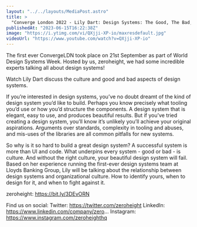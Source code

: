 ```yaml
---
layout: "../../layouts/MediaPost.astro"
title: >
  "Converge London 2022 - Lily Dart: Design Systems: The Good, The Bad, The Culture"
publishedAt: "2023-06-15T16:22:38Z"
image: "https://i.ytimg.com/vi/QXjji-XP-io/maxresdefault.jpg"
videoUrl: "https://www.youtube.com/watch?v=QXjji-XP-io"
---
```


The first ever ConvergeLDN took place on 21st September as part of World Design Systems Week. Hosted by us, zeroheight, we had some incredible experts talking all about design systems!

Watch Lily Dart discuss the culture and good and bad aspects of design systems.

If you’re interested in design systems, you’ve no doubt dreamt of the kind of design system you’d like to build. Perhaps you know precisely what tooling you’d use or how you’d structure the components. A design system that is elegant, easy to use, and produces beautiful results. But if you’ve tried creating a design system, you’ll know it’s unlikely you’ll achieve your original aspirations. Arguments over standards, complexity in tooling and abuses, and mis-uses of the libraries are all common pitfalls for new systems.

So why is it so hard to build a great design system? A successful system is more than UI and code. What underpins every system - good or bad - is culture. And without the right culture, your beautiful design system will fail. Based on her experience running the first-ever design systems team at Lloyds Banking Group, Lily will be talking about the relationship between design systems and organizational culture. How to identify yours, when to design for it, and when to fight against it.

zeroheight: https://bit.ly/3DEvORN

Find us on social:
Twitter: https://twitter.com/zeroheight
LinkedIn: https://www.linkedin.com/company/zero...
Instagram: https://www.instagram.com/zeroheighthq
